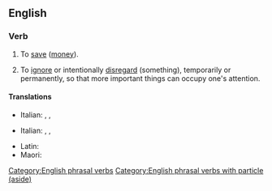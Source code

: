 ==English==

===Verb===
{{en-verb|puts aside|putting aside|put aside}}

# {{lb|en|transitive}} To [[save]] ([[money]]).
#: {{ux|en|I try to '''put''' a few dollars '''aside''' each week, just in case I need money in an emergency.}}
# {{lb|en|transitive}} To [[ignore]] or intentionally [[disregard]] (something), temporarily or permanently, so that more important things can occupy one's attention.
#: {{ux|en|Let's '''put''' our differences '''aside''' for the moment, and get this project finished.}}

====Translations====
{{trans-top|save money}}
* Italian: {{t|it|mettere da parte}}, {{t+|it|risparmiare}}, {{t|it|mettere via}}
{{trans-mid}}
{{trans-bottom}}

{{trans-top|ignore or intentionally disregard}}
* Italian: {{t|it|mettere da parte}}, {{t+|it|accantonare}}, {{t+|it|soprassedere}}
{{trans-mid}}
* Latin: {{t|la|sēpōnō}}
* Maori: {{t|mi|tīkape}}
{{trans-bottom}}

[[Category:English phrasal verbs]]
[[Category:English phrasal verbs with particle (aside)]]